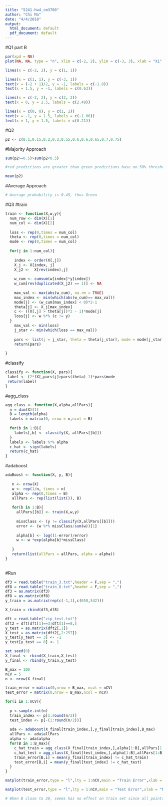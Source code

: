 ```yaml
---
title: "5241.hw4_cm3700"
author: "Chi Ma"
date: "4/4/2018"
output:
  html_document: default
  pdf_document: default
---
```

#Q1 part B
```r
par(xpd = NA)
plot(NA, NA, type = "n", xlim = c(-2, 2), ylim = c(-3, 3), xlab = "X1", ylab = "X2")

lines(x = c(-2, 2), y = c(1, 1))

lines(x = c(1, 1), y = c(-3, 1))
text(x = (-2 + 1)/2, y = -1, labels = c(-1.8))
text(x = 1.5, y = -1, labels = c(0.63))

lines(x = c(-2, 2), y = c(2, 2))
text(x = 0, y = 2.5, labels = c(2.49))

lines(x = c(0, 0), y = c(1, 2))
text(x = -1, y = 1.5, labels = c(-1.06))
text(x = 1, y = 1.5, labels = c(0.21))

```
#Q2
```r
p2 <- c(0.1,0.15,0.2,0.2,0.55,0.6,0.6,0.65,0.7,0.75)
```
#Majority Approach
```r
sum(p2>=0.5)>sum(p2<0.5)
```

```r
#red predictions are greater than green predictions base on 50% threshold, thus RED
```

```r
mean(p2)
```
#Average Approach
```r
# Average probability is 0.45, thus Green
```

#Q3
#train
```r
train <- function(X,w,y){
  num_row <- dim(X)[1]
  num_col <- dim(X)[2]
  
  loss <- rep(0,times = num_col)
  theta <- rep(0,times = num_col)
  mode <- rep(0,times = num_col)
  
  for(j in 1:num_col){
    
    index <- order(X[,j])
    X_j <- X[index, j]
    X_j2 <-  X[rev(index),j]
    
    w_cum <- cumsum(w[index]*y[index])
    w_cum[rev(duplicated(X_j2) == 1)] <- NA
    
    max_val <- max(abs(w_cum), na.rm = TRUE)
    max_index <- min(which(abs(w_cum)== max_val)) 
    mode[j] <- (w_cum[max_index] < 0)*2-1
    theta[j] <- X_j[max_index]
    c <- ((X[,j] > theta[j])*2 - 1)*mode[j]
    loss[j] <- w %*% (c != y)
  }
    max_val <- min(loss)
    j_star <- min(which(loss == max_val))
    
    pars <- list(j = j_star, theta = theta[j_star], mode = mode[j_star])
    return(pars)
  
}
```
#classify
```r
classify <- function(X, pars){
 label <- (2*(X[,pars$j]>pars$theta)-1)*pars$mode
 return(label)
}

```
#agg_class
```r
agg_class <- function(X,alpha,allPars){
  n = dim(X)[1]
  B = length(alpha)
  labels = matrix(0, nrow = n,ncol = B)
  
  for(b in 1:B){
    labels[,b] <- classify(X, allPars[[b]])
  }
  labels <- labels %*% alpha
  c_hat <- sign(labels)
  return(c_hat)
}

```
#adaboost
```r
adaBoost <- function(X, y, B){
  
   n <- nrow(X)
   w <- rep(1/n, times = n)
   alpha <- rep(0,times = B)
   allPars <- rep(list(list()), B)
   
   for(b in 1:B){
     allPars[[b]] <- train(X,w,y)
     
     missClass <- (y != classify(X,allPars[[b]]))
     error <- (w %*% missClass/sum(w))[1]
     
     alpha[b] <- log((1-error)/error)
     w <- w *exp(alpha[b]*missClass)
     
   }
   return(list(allPars = allPars, alpha = alpha))
}
  

```
#Run 
```r

df3 = read.table("train_3.txt",header = F,sep = ",")
df8 = read.table("train_8.txt",header = F,sep = ",")
df3 = as.matrix(df3)
df8 = as.matrix(df8)
y_train = as.matrix(rep(c(-1,1),c(658,542)))

X_train = rbind(df3,df8)

dft = read.table("zip_test.txt")
dft2 = dft[dft[1]==3|dft[1]==8,]
y_test = as.matrix(dft2[,1])
X_test = as.matrix(dft2[,2:257])
y_test[y_test == 3] <- -1
y_test[y_test == 8] <- 1

set.seed(0)
X_final <- rbind(X_train,X_test)
y_final <- rbind(y_train,y_test)

B_max = 100
nCV = 5
n <- nrow(X_final)

train_error = matrix(0,nrow = B_max, ncol = nCV)
test_error = matrix(0,nrow = B_max,ncol = nCV)


```

```r
for(i in 1:nCV){
  
  p <-sample.int(n)
  train_index <- p[1:round(n/2)]
  test_index <- p[-(1:round(n/2))]
  
  ada <- adaBoost(X_final[train_index,],y_final[train_index],B_max)
  allPars <- ada$allPars
  alpha <- ada$alpha
  for(B in 1:B_max){
    c_hat_train = agg_class(X_final[train_index,],alpha[1:B],allPars[1:B])
    c_hat_test = agg_class(X_final[test_index,],alpha[1:B],allPars[1:B])
    train_error[B,i] = mean(y_final[train_index] != c_hat_train)
    test_error[B,i] = mean(y_final[test_index] != c_hat_test)
  }
}
```

```r
matplot(train_error,type = "l",lty = 1:nCV,main = "Train Error",xlab = "Number of base classifiers",ylab = "Error rate",ylim = c(0,0.3))

matplot(test_error,type = "l",lty = 1:nCV,main = "Test Error",xlab = "Number of base classifiers",ylab = "Error rate",ylim = c(0,0.3))
```
```r
# When B close to 30, seems has no effect on train set since all points are classified correctly. When B > 30, we faced an overfitting problem. From test result, when B is around 30, out error rates stay flat, and it deos show that adaboost is quite good because it can lower the error rates by approximately 0.1.
```


